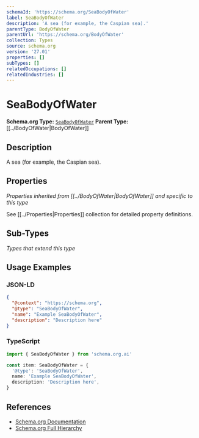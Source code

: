 ```yaml
---
schemaId: 'https://schema.org/SeaBodyOfWater'
label: SeaBodyOfWater
description: 'A sea (for example, the Caspian sea).'
parentType: BodyOfWater
parentUrl: 'https://schema.org/BodyOfWater'
collection: Types
source: schema.org
version: '27.01'
properties: []
subTypes: []
relatedOccupations: []
relatedIndustries: []
---
```

# SeaBodyOfWater

**Schema.org Type:** [`SeaBodyOfWater`](https://schema.org/SeaBodyOfWater)
**Parent Type:** [[../BodyOfWater|BodyOfWater]]

## Description

A sea (for example, the Caspian sea).

## Properties

*Properties inherited from [[../BodyOfWater|BodyOfWater]] and specific to this type*

See [[../Properties|Properties]] collection for detailed property definitions.

## Sub-Types

*Types that extend this type*

## Usage Examples

### JSON-LD

```json
{
  "@context": "https://schema.org",
  "@type": "SeaBodyOfWater",
  "name": "Example SeaBodyOfWater",
  "description": "Description here"
}
```

### TypeScript

```typescript
import { SeaBodyOfWater } from 'schema.org.ai'

const item: SeaBodyOfWater = {
  '@type': 'SeaBodyOfWater',
  name: 'Example SeaBodyOfWater',
  description: 'Description here',
}
```

## References

- [Schema.org Documentation](https://schema.org/SeaBodyOfWater)
- [Schema.org Full Hierarchy](https://schema.org/docs/full.html)
